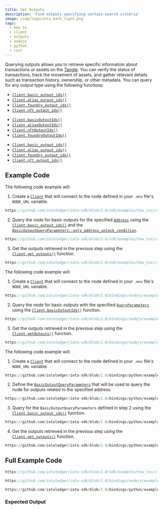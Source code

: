 ```yaml
---
title: Get Outputs
description: 'Find outputs specifying certain search criteria'
image: /img/logo/iota_mark_light.png
tags:
  - how to
  - client
  - outputs
  - nodejs
  - python
  - rust
---
```



Querying outputs allows you to retrieve specific information about transactions or assets on
the [Tangle](/get-started/introduction/iota/introduction#the-tangle). You can verify the status of transactions, track the movement
of assets, and gather relevant details such as transaction history, ownership, or other metadata. You can query for any
output type using the following functions:

<Tabs groupId="language" queryString>
<TabItem value="rust" label="Rust">

- [`Client.basic_output_ids()`](https://docs.rs/iota-sdk/latest/iota_sdk/client/core/struct.ClientInner.html#method.basic_output_ids)
- [`Client.alias_output_ids()`](https://docs.rs/iota-sdk/latest/iota_sdk/client/core/struct.ClientInner.html#method.alias_output_ids)
- [`Client.foundry_output_ids()`](https://docs.rs/iota-sdk/latest/iota_sdk/client/core/struct.ClientInner.html#method.foundry_output_ids)
- [`Client.nft_output_ids()`](https://docs.rs/iota-sdk/latest/iota_sdk/client/core/struct.ClientInner.html#method.nft_output_ids)

</TabItem>
<TabItem value="typescript-node" label="Typescript (Node.js)">

- [`Client.basicOutputIds()`](../../references/nodejs/classes/Client.md#basicoutputids)
- [`Client.aliasOutputIds()`](../../references/nodejs/classes/Client.md#aliasoutputids)
- [`Client.nftOutputIds()`](../../references/nodejs/classes/Client.md#nftoutputids)
- [`Client.foundryOutputIds()`](../../references/nodejs/classes/Client.md#foundryoutputids)

</TabItem>
<TabItem value="python" label="Python">

- [`Client.basic_output_ids()`](../../references/python/iota_sdk/client/_node_indexer_api.md#basic_output_ids)
- [`Client.alias_output_ids()`](../../references/python/iota_sdk/client/_node_indexer_api.md#alias_output_ids)
- [`Client.foundry_output_ids()`](../../references/python/iota_sdk/client/_node_indexer_api.md#foundry_output_ids)
- [`Client.nft_output_ids()`](../../references/python/iota_sdk/client/_node_indexer_api.md#nft_output_ids)

</TabItem>
</Tabs>

<AccountClient/>

## Example Code

<Tabs groupId="language" queryString>
<TabItem value="rust" label="Rust">

The following code example will:

1. Create a [`Client`](https://docs.rs/iota-sdk/latest/iota_sdk/client/core/struct.Client.html) that will connect to the
   node defined in your `.env` file's `NODE_URL` variable.

<div className={'hide-code-block-extras'}>

```rust reference
https://github.com/iotaledger/iota-sdk/blob/2.0/sdk/examples/how_tos/client/get_outputs.rs#L26-L31
```

</div>

2. Query the node for basic outputs for the specified [`Address`](https://docs.rs/iota-sdk/latest/iota_sdk/types/block/address/enum.Address.html)
   using the [`Client.basic_output_ids()`](https://docs.rs/iota-sdk/latest/iota_sdk/client/core/struct.ClientInner.html#method.basic_output_ids)
   and the [`BasicOutputQueryParameters::only_address_unlock_condition`](https://docs.rs/iota-sdk//latest/iota_sdk/types/block/output/unlock_condition/struct.AddressUnlockCondition.html#method.address).

<div className={'hide-code-block-extras'}>

```rust reference
https://github.com/iotaledger/iota-sdk/blob/2.0/sdk/examples/how_tos/client/get_outputs.rs#L42-L45
```

</div>

3. Get the outputs retrieved in the previous step using the
   [`Client.get_outputs()`](https://docs.rs/iota-sdk/latest/iota_sdk/client/core/struct.Client.html#method.get_outputs)
   function.

<div className={'hide-code-block-extras'}>

```rust reference
https://github.com/iotaledger/iota-sdk/blob/2.0/sdk/examples/how_tos/client/get_outputs.rs#L50
```

</div>

</TabItem>
<TabItem value="typescript-node" label="Typescript (Node.js)">

The following code example will:

1. Create a [`Client`](../../references/nodejs/classes/Client.md) that will connect to the
   node defined in your `.env` file's `NODE_URL` variable.

<div className={'hide-code-block-extras'}>

```typescript reference
https://github.com/iotaledger/iota-sdk/blob/2.0/bindings/nodejs/examples/how_tos/client/get-outputs.ts#L13-L22
```

</div>

2. Query the node for basic outputs with the specified
   [`QueryParameters`](../../references/nodejs/api_ref.md#queryparameter)
   using the [`Client.basicOutputIds()`](../../references/nodejs/classes/Client.md#basicoutputids)
   function.

<div className={'hide-code-block-extras'}>

```typescript reference
https://github.com/iotaledger/iota-sdk/blob/2.0/bindings/nodejs/examples/how_tos/client/get-outputs.ts#L26-L32
```

</div>

3. Get the outputs retrieved in the previous step using the
   [`Client.getOutputs()`](../../references/nodejs/classes/Client.md#getoutputs)
   function.

<div className={'hide-code-block-extras'}>

```typescript reference
https://github.com/iotaledger/iota-sdk/blob/2.0/bindings/nodejs/examples/how_tos/client/get-outputs.ts#L36
```

</div>

</TabItem>
<TabItem value="python" label="Python">

The following code example will:

1. Create a [`Client`](../../references/python/iota_sdk/client/client.md) that will connect to the
   node defined in your `.env` file's `NODE_URL` variable.

<div className={'hide-code-block-extras'}>

```python reference
https://github.com/iotaledger/iota-sdk/blob/2.0/bindings/python/examples/how_tos/client/get_outputs.py#L9-L12
```

</div>

2. Define the
   [`BasicOutputQueryParameters`](../../references/python/iota_sdk/client/_node_indexer_api.md/#basicoutputqueryparameters-objects)
    that will be used to query the node for outputs related to the specified address.

<div className={'hide-code-block-extras'}>

```python reference
https://github.com/iotaledger/iota-sdk/blob/2.0/bindings/python/examples/how_tos/client/get_outputs.py#L14-L19
```

</div>

3. Query for the `BasicOutputQueryParameters` defined in step 2
using the [`Client.basic_output_ids()`](../../references/python/iota_sdk/client/_node_indexer_api.md#basic_output_ids)
function.

<div className={'hide-code-block-extras'}>

```python reference
https://github.com/iotaledger/iota-sdk/blob/2.0/bindings/python/examples/how_tos/client/get_outputs.py#L23
```

</div>

4. Get the outputs retrieved in the previous step using the
   [`Client.get_outputs()`](../../references/python/iota_sdk/client/_high_level_api.md#get_outputs)
   function.

<div className={'hide-code-block-extras'}>

```python reference
https://github.com/iotaledger/iota-sdk/blob/2.0/bindings/python/examples/how_tos/client/get_outputs.py#L28
```

</div>

</TabItem>
</Tabs>

## Full Example Code

<Tabs groupId="language" queryString>
<TabItem value="rust" label="Rust">

```rust reference
https://github.com/iotaledger/iota-sdk/blob/2.0/sdk/examples/how_tos/client/get_outputs.rs
```

</TabItem>
<TabItem value="typescript-node" label="Typescript (Node.js)">

```typescript reference
https://github.com/iotaledger/iota-sdk/blob/2.0/bindings/nodejs/examples/how_tos/client/get-outputs.ts
```

</TabItem>
<TabItem value="python" label="Python">

```python reference
https://github.com/iotaledger/iota-sdk/blob/2.0/bindings/python/examples/how_tos/client/get_outputs.py
```

</TabItem>
</Tabs>

### Expected Output

<Tabs groupId="language" queryString>
<TabItem value="rust" label="Rust">
<OutputRust />
</TabItem>
<TabItem value="typescript-node" label="Typescript (Node.js)">
<OutputNode />
</TabItem>
<TabItem value="python" label="Python">
<OutputPython />
</TabItem>
</Tabs>
